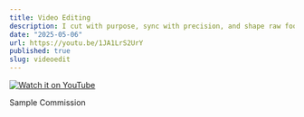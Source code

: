 ```yaml
---
title: Video Editing
description: I cut with purpose, sync with precision, and shape raw footage into stories that stick. Every frame counts, and I make each one shine.
date: "2025-05-06"
url: https://youtu.be/1JA1LrS2UrY
published: true
slug: videoedit
---
```


[![Watch it on YouTube](https://img.youtube.com/vi/1JA1LrS2UrY/0.jpg)](https://youtu.be/1JA1LrS2UrY)

Sample Commission
